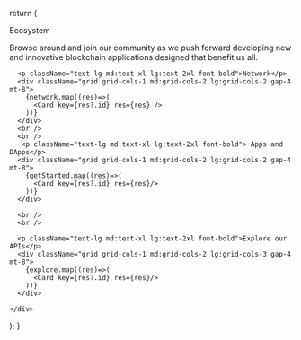 
  return (
    <div className="px-[10%]">
      <div className="flex flex-col justify-center items-center   my-10">
      <div className="w-[60%] text-center flex flex-col">
          <p className="text-xl md:text-2xl lg:text-4xl font-extrabold">
          Ecosystem
          </p>
          <p>
           Browse around and join our community as we push forward developing new
          and innovative blockchain applications designed that benefit us all.
          </p>
          </div>
      </div>

      <p className="text-lg md:text-xl lg:text-2xl font-bold">Network</p>
      <div className="grid grid-cols-1 md:grid-cols-2 lg:grid-cols-2 gap-4 mt-8">
        {network.map((res)=>(
          <Card key={res?.id} res={res} />
        ))}
      </div>
      <br />
      <br />
       <p className="text-lg md:text-xl lg:text-2xl font-bold"> Apps and DApps</p>
      <div className="grid grid-cols-1 md:grid-cols-2 lg:grid-cols-2 gap-4 mt-8">
        {getStarted.map((res)=>(
          <Card key={res?.id} res={res}/>
        ))}
      </div>

      <br />
      <br />

      <p className="text-lg md:text-xl lg:text-2xl font-bold">Explore our APIs</p>
      <div className="grid grid-cols-1 md:grid-cols-2 lg:grid-cols-3 gap-4 mt-8">
        {explore.map((res)=>(
          <Card key={res?.id} res={res}/>
        ))}
      </div>

    </div>

); }
